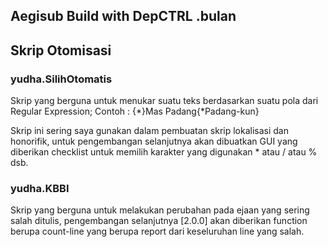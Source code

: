 == Aegisub Build with DepCTRL .bulan ==

== Skrip Otomisasi ==

=== yudha.SilihOtomatis ===

Skrip yang berguna untuk menukar suatu teks berdasarkan suatu pola dari Regular Expression;
Contoh : {*}Mas Padang{*Padang-kun}

Skrip ini sering saya gunakan dalam pembuatan skrip lokalisasi dan honorifik, untuk pengembangan selanjutnya akan dibuatkan GUI yang diberikan checklist untuk memilih karakter yang digunakan * atau / atau % dsb.

=== yudha.KBBI ===

Skrip yang berguna untuk melakukan perubahan pada ejaan yang sering salah ditulis, pengembangan selanjutnya [2.0.0] akan diberikan function berupa count-line yang berupa report dari keseluruhan line yang salah.
